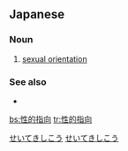 ==Japanese==
{{ja-kanjitab|せい|てき|し|こう|yomi=on}}
{{wikipedia|lang=ja}}

===Noun===
{{ja-noun|せいてき しこう}}

# [[sexual orientation]]

===See also===
* {{list:sexual orientations/ja/Jpan}}

[[Category:ja:Sexuality|せいてきしこう]]
[[Category:ja:Sexual orientations|せいてきしこう]]

[[bs:性的指向]]
[[tr:性的指向]]